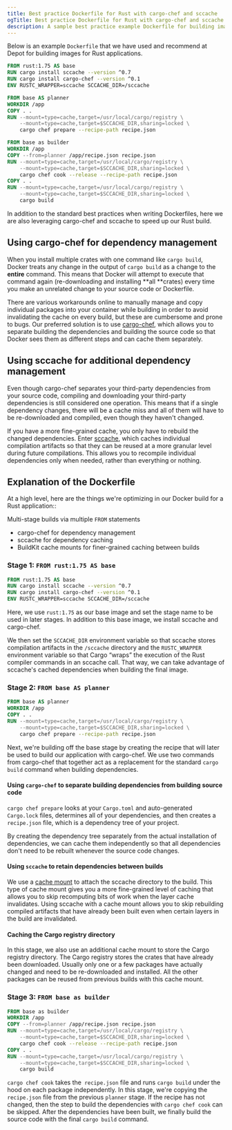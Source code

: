 ```yaml
---
title: Best practice Dockerfile for Rust with cargo-chef and sccache
ogTitle: Best practice Dockerfile for Rust with cargo-chef and sccache
description: A sample best practice example Dockerfile for building images for Rust applications from us at Depot.
---
```


Below is an example `Dockerfile` that we have used and recommend at Depot for building images for Rust applications.

```dockerfile
FROM rust:1.75 AS base
RUN cargo install sccache --version ^0.7
RUN cargo install cargo-chef --version ^0.1
ENV RUSTC_WRAPPER=sccache SCCACHE_DIR=/sccache

FROM base AS planner
WORKDIR /app
COPY . .
RUN --mount=type=cache,target=/usr/local/cargo/registry \
    --mount=type=cache,target=$SCCACHE_DIR,sharing=locked \
    cargo chef prepare --recipe-path recipe.json

FROM base as builder
WORKDIR /app
COPY --from=planner /app/recipe.json recipe.json
RUN --mount=type=cache,target=/usr/local/cargo/registry \
    --mount=type=cache,target=$SCCACHE_DIR,sharing=locked \
    cargo chef cook --release --recipe-path recipe.json
COPY . .
RUN --mount=type=cache,target=/usr/local/cargo/registry \
    --mount=type=cache,target=$SCCACHE_DIR,sharing=locked \
    cargo build
```

In addition to the standard best practices when writing Dockerfiles, here we are also leveraging cargo-chef and sccache to speed up our Rust build.

## Using cargo-chef for dependency management

When you install multiple crates with one command like `cargo build`, Docker treats any change in the output of `cargo build` as a change to the **entire** command. This means that Docker will attempt to execute that command again (re-downloading and installing **all **crates) every time you make an unrelated change to your source code or Dockerfile.

There are various workarounds online to manually manage and copy individual packages into your container while building in order to avoid invalidating the cache on every build, but these are cumbersome and prone to bugs. Our preferred solution is to use [cargo-chef](https://github.com/LukeMathWalker/cargo-chef/blob/main/README.md), which allows you to separate building the dependencies and building the source code so that Docker sees them as different steps and can cache them separately.

## Using sccache for additional dependency management

Even though cargo-chef separates your third-party dependencies from your source code, compiling and downloading your third-party dependencies is still considered one operation. This means that if a single dependency changes, there will be a cache miss and all of them will have to be re-downloaded and compiled, even though they haven't changed.

If you have a more fine-grained cache, you only have to rebuild the changed dependencies. Enter [sccache](https://github.com/mozilla/sccache), which caches individual compilation artifacts so that they can be reused at a more granular level during future compilations. This allows you to recompile individual dependencies only when needed, rather than everything or nothing.

## Explanation of the Dockerfile

At a high level, here are the things we're optimizing in our Docker build for a Rust application::

Multi-stage builds via multiple `FROM` statements

- cargo-chef for dependency management
- sccache for dependency caching
- BuildKit cache mounts for finer-grained caching between builds

### Stage 1: `FROM rust:1.75 AS base`

```dockerfile
FROM rust:1.75 AS base
RUN cargo install sccache --version ^0.7
RUN cargo install cargo-chef --version ^0.1
ENV RUSTC_WRAPPER=sccache SCCACHE_DIR=/sccache
```

Here, we use `rust:1.75` as our base image and set the stage name to be used in later stages. In addition to this base image, we install sccache and cargo-chef.

We then set the `SCCACHE_DIR` environment variable so that sccache stores compilation artifacts in the `/sccache` directory and the `RUSTC_WRAPPER` environment variable so that Cargo “wraps” the execution of the Rust compiler commands in an sccache call. That way, we can take advantage of sccache's cached dependencies when building the final image.

### Stage 2: `FROM base AS planner`

```dockerfile
FROM base AS planner
WORKDIR /app
COPY . .
RUN --mount=type=cache,target=/usr/local/cargo/registry \
    --mount=type=cache,target=$SCCACHE_DIR,sharing=locked \
    cargo chef prepare --recipe-path recipe.json
```

Next, we're building off the base stage by creating the recipe that will later be used to build our application with cargo-chef. We use two commands from cargo-chef that together act as a replacement for the standard `cargo build` command when building dependencies.

#### Using `cargo-chef` to separate building dependencies from building source code

`cargo chef prepare` looks at your `Cargo.toml` and auto-generated `Cargo.lock` files, determines all of your dependencies, and then creates a `recipe.json` file, which is a dependency tree of your project.

By creating the dependency tree separately from the actual installation of dependencies, we can cache them independently so that all dependencies don't need to be rebuilt whenever the source code changes.

#### Using `sccache` to retain dependencies between builds

We use a [cache mount](https://depot.dev/blog/how-to-use-buildkit-cache-mounts-in-ci) to attach the sccache directory to the build. This type of cache mount gives you a more fine-grained level of caching that allows you to skip recomputing bits of work when the layer cache invalidates. Using sccache with a cache mount allows you to skip rebuilding compiled artifacts that have already been built even when certain layers in the build are invalidated.

#### Caching the Cargo registry directory

In this stage, we also use an additional cache mount to store the Cargo registry directory. The Cargo registry stores the crates that have already been downloaded. Usually only one or a few packages have actually changed and need to be re-downloaded and installed. All the other packages can be reused from previous builds with this cache mount.

### Stage 3: `FROM base as builder`

```dockerfile
FROM base as builder
WORKDIR /app
COPY --from=planner /app/recipe.json recipe.json
RUN --mount=type=cache,target=/usr/local/cargo/registry \
    --mount=type=cache,target=$SCCACHE_DIR,sharing=locked \
    cargo chef cook --release --recipe-path recipe.json
COPY . .
RUN --mount=type=cache,target=/usr/local/cargo/registry \
    --mount=type=cache,target=$SCCACHE_DIR,sharing=locked \
    cargo build
```

`cargo chef cook` takes the` recipe.json` file and runs `cargo build` under the hood on each package independently. In this stage, we're copying the `recipe.json` file from the previous `planner` stage. If the recipe has not changed, then the step to build the dependencies with `cargo chef cook` can be skipped. After the dependencies have been built, we finally build the source code with the final `cargo build` command.
